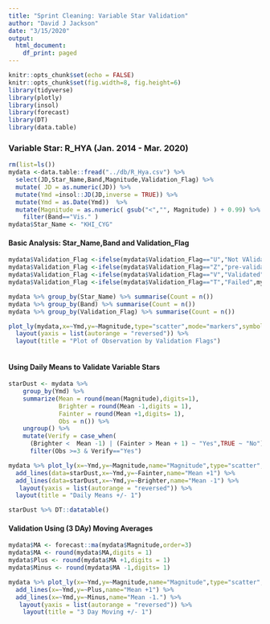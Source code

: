 ---
title: "Sprint Cleaning: Variable Star Validation"
author: "David J Jackson"
date: "3/15/2020"
output:
  html_document:
    df_print: paged
---

```{r setup, include=FALSE, echo=FALSE}
knitr::opts_chunk$set(echo = FALSE)
knitr::opts_chunk$set(fig.width=8, fig.height=6)
library(tidyverse)
library(plotly)
library(insol)
library(forecast)
library(DT)
library(data.table)
```

### Variable Star: R_HYA (Jan. 2014 - Mar. 2020)



```{r, echo=FALSE}
rm(list=ls())
mydata <-data.table::fread("../db/R_Hya.csv") %>% 
  select(JD,Star_Name,Band,Magnitude,Validation_Flag) %>%
  mutate( JD = as.numeric(JD)) %>%
  mutate(Ymd =insol::JD(JD,inverse = TRUE)) %>%
  mutate(Ymd = as.Date(Ymd))  %>%
  mutate(Magnitude = as.numeric( gsub("<","", Magnitude) ) + 0.99) %>%
    filter(Band=="Vis." )
mydata$Star_Name <- "KHI_CYG"
```

#### Basic Analysis: Star_Name,Band and Validation_Flag

```{r, echo=FALSE}
mydata$Validation_Flag <-ifelse(mydata$Validation_Flag=="U","Not VAlidated",mydata$Validation_Flag)
mydata$Validation_Flag <-ifelse(mydata$Validation_Flag=="Z","pre-validation",mydata$Validation_Flag)
mydata$Validation_Flag <-ifelse(mydata$Validation_Flag=="V","Validated",mydata$Validation_Flag)
mydata$Validation_Flag <-ifelse(mydata$Validation_Flag=="T","Failed",mydata$Validation_Flag)

mydata %>% group_by(Star_Name) %>% summarise(Count = n())
mydata %>% group_by(Band) %>% summarise(Count = n())
mydata %>% group_by(Validation_Flag) %>% summarise(Count = n())
```


```{r, echo=FALSE}
plot_ly(mydata,x=~Ymd,y=~Magnitude,type="scatter",mode="markers",symbol=~Validation_Flag,colors="Set1") %>%
  layout(yaxis = list(autorange = "reversed")) %>%
  layout(title = "Plot of Observation by Validation Flags")
 
```

#### Using Daily Means to Validate Variable Stars

```{r, echo=FALSE}
starDust <- mydata %>%
    group_by(Ymd) %>%
    summarize(Mean = round(mean(Magnitude),digits=1),
              Brighter = round(Mean -1,digits = 1),
              Fainter = round(Mean +1,digits= 1),
              Obs = n()) %>% 
    ungroup() %>% 
    mutate(Verify = case_when(
      (Brighter <  Mean -1) | (Fainter > Mean + 1) ~ "Yes",TRUE ~ "No")) %>%
      filter(Obs >=3 & Verify=="Yes") 

```
```{r, echo=FALSE}
mydata %>% plot_ly(x=~Ymd,y=~Magnitude,name="Magnitude",type="scatter",mode="markers") %>% 
  add_lines(data=starDust,x=~Ymd,y=~Fainter,name="Mean +1") %>% 
  add_lines(data=starDust,x=~Ymd,y=~Brighter,name="Mean -1") %>%
   layout(yaxis = list(autorange = "reversed")) %>%
  layout(title = "Daily Means +/- 1")
```
```{r}
starDust %>% DT::datatable()
```


#### Validation Using (3 DAy) Moving Averages

```{r, echo=FALSE}
mydata$MA <- forecast::ma(mydata$Magnitude,order=3)
mydata$MA <- round(mydata$MA,digits = 1)
mydata$Plus <- round(mydata$MA +1,digits = 1)
mydata$Minus <- round(mydata$MA -1,digits= 1)

mydata %>% plot_ly(x=~Ymd,y=~Magnitude,name="Magnitude",type="scatter",mode="markers") %>% 
  add_lines(x=~Ymd,y=~Plus,name="Mean +1") %>% 
  add_lines(x=~Ymd,y=~Minus,name="Mean -1.") %>%
   layout(yaxis = list(autorange = "reversed")) %>%
    layout(title = "3 Day Moving +/- 1")

```
